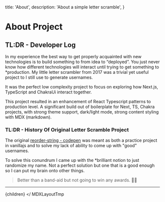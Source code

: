 

  title: 'About',
  description: 'About a simple letter scramble',
}

# About Project

## TL:DR - Developer Log

In my experience the best way to get properly acquainted with new technologies is to build something to from idea to “deployed”. You just never know how different technologies will interact until trying to get something to \*production. My little letter scrambler from 2017 was a trivial yet useful project to I still use to generate usernames.

It was the perfect low complexity project to focus on exploring how Next.js, TypeScript and ChakraUi interact together.

This project resulted in an enhancement of React Typescript patterns to production level. A significant build out of boilerplate for Next, TS, Chakra projects, with strong theme support, dark/light mode, strong content styling with MDX (markdown).

### TL:DR - History Of Original Letter Scramble Project

The original [reorder-string - codepen](https://codepen.io/LucasZapico/pen/wvMqqwO) was meant as both a practice project in vanillajs and to solve my lack of ability to come up with "good" usernames.

To solve this conundrum I came up with the \*brilliant notion to just randomize my name. Not a perfect solution but one that is a good enough so I can put my brain onto other things.

> Better than a band-aid but not going to win any awards. 🤷‍♂️

---

  <Container maxW="container.md" py={10}>{children}</Container>
  </ MDXLayoutTmp

>
